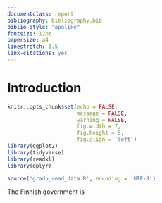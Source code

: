```yaml
---
documentclass: report
bibliography: bibliography.bib
biblio-style: "apalike"
fontsize: 12pt
papersize: a4
linestretch: 1.5
link-citations: yes
---
```




# Introduction {#intro}

```r
knitr::opts_chunk$set(echo = FALSE,
                      message = FALSE,
                      warning = FALSE,
                      fig.width = 7,
                      fig.height = 5,
                      fig.align = 'left')
library(ggplot2)
library(tidyverse)
library(readxl)
library(dplyr)

source('gradu_read_data.R', encoding = 'UTF-8')
```

The Finnish government is  
